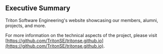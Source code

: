 
## Executive Summary

Triton Software Engineering's website showcasing our members, alumni, projects, and more.

For more information on the technical aspects of the project, please visit [https://github.com/TritonSE/tritonse.github.io](https://github.com/TritonSE/tritonse.github.io).
